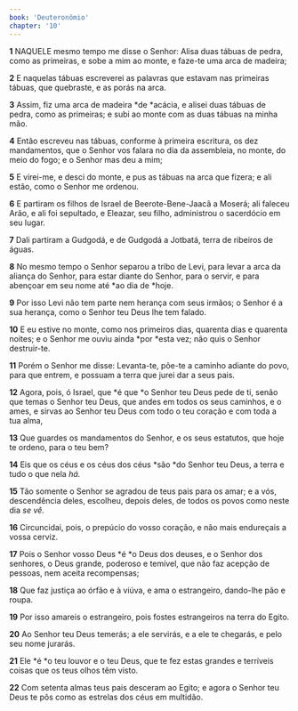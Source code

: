 ```yaml
---
book: 'Deuteronômio'
chapter: '10'
---
```


**1** NAQUELE mesmo tempo me disse o Senhor: Alisa duas tábuas de pedra, como as primeiras, e sobe a mim ao monte, e faze-te uma arca de madeira;

**2** E naquelas tábuas escreverei as palavras que estavam nas primeiras tábuas, que quebraste, e as porás na arca.

**3** Assim, fiz uma arca de madeira *de *acácia, e alisei duas tábuas de pedra, como as primeiras; e subi ao monte com as duas tábuas na minha mão.

**4** Então escreveu nas tábuas, conforme à primeira escritura, os dez mandamentos, que o Senhor vos falara no dia da assembleia, no monte, do meio do fogo; e o Senhor mas deu a mim;

**5** E virei-me, e desci do monte, e pus as tábuas na arca que fizera; e ali estão, como o Senhor me ordenou.

**6** E partiram os filhos de Israel de Beerote-Bene-Jaacã a Moserá; ali faleceu Arão, e ali foi sepultado, e Eleazar, seu filho, administrou o sacerdócio em seu lugar.

**7** Dali partiram a Gudgodá, e de Gudgodá a Jotbatá, terra de ribeiros de águas.

**8** No mesmo tempo o Senhor separou a tribo de Levi, para levar a arca da aliança do Senhor, para estar diante do Senhor, para o servir, e para abençoar em seu nome até *ao dia de *hoje.

**9** Por isso Levi não tem parte nem herança com seus irmãos; o Senhor é a sua herança, como o Senhor teu Deus lhe tem falado.

**10** E eu estive no monte, como nos primeiros dias, quarenta dias e quarenta noites; e o Senhor me ouviu ainda *por *esta vez; não quis o Senhor destruir-te.

**11** Porém o Senhor me disse: Levanta-te, põe-te a caminho adiante do povo, para que entrem, e possuam a terra que jurei dar a seus pais.

**12** Agora, pois, ó Israel, que *é que *o Senhor teu Deus pede de ti, senão que temas o Senhor teu Deus, que andes em todos os seus caminhos, e o ames, e sirvas ao Senhor teu Deus com todo o teu coração e com toda a tua alma,

**13** Que guardes os mandamentos do Senhor, e os seus estatutos, que hoje te ordeno, para o teu bem?

**14** Eis que os céus e os céus dos céus *são *do Senhor teu Deus, a terra e tudo o que nela _há._

**15** Tão somente o Senhor se agradou de teus pais para os amar; e a vós, descendência deles, escolheu, depois deles, de todos os povos como neste dia _se vê._

**16** Circuncidai, pois, o prepúcio do vosso coração, e não mais endureçais a vossa cerviz.

**17** Pois o Senhor vosso Deus *é *o Deus dos deuses, e o Senhor dos senhores, o Deus grande, poderoso e temível, que não faz acepção de pessoas, nem aceita recompensas;

**18** Que faz justiça ao órfão e à viúva, e ama o estrangeiro, dando-lhe pão e roupa.

**19** Por isso amareis o estrangeiro, pois fostes estrangeiros na terra do Egito.

**20** Ao Senhor teu Deus temerás; a ele servirás, e a ele te chegarás, e pelo seu nome jurarás.

**21** Ele *é *o teu louvor e o teu Deus, que te fez estas grandes e terríveis coisas que os teus olhos têm visto.

**22** Com setenta almas teus pais desceram ao Egito; e agora o Senhor teu Deus te pôs como as estrelas dos céus em multidão.
